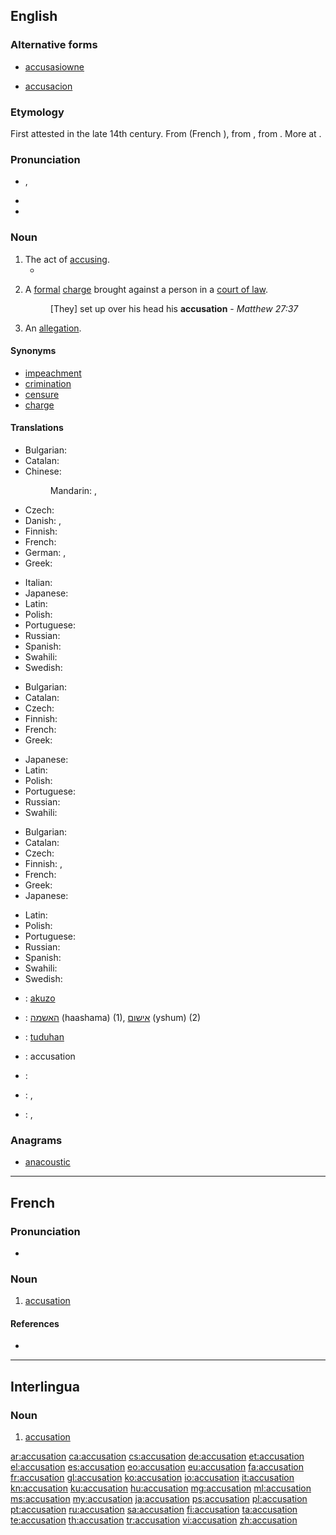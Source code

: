 ==English==

===Alternative forms===
* {{qualifier|obsolete}} [[accusasiowne]] {{qualifier|15th century}}
* {{qualifier|obsolete}} [[accusacion]] {{qualifier|15th century}}

===Etymology===
First attested in the late 14th century. From {{etyl|fro|en}} {{term|acusacion|lang=fro}} (French {{term|accusation|lang=fr}}), from {{etyl|la|en}} {{term/t|la|accūsātiō||accusation, indictment}}, from {{term/t|la|accūsō||blame, accuse}}. More at {{term|accuse|lang=en}}.

===Pronunciation===
* {{IPA|/ˌæk.jʊ.ˈzeɪ.ʃən/}}, {{X-SAMPA|/%{k.jU"zeI.S@n/}}
* {{audio|en-us-accusation.ogg|Audio (US)}}
* {{rhymes|eɪʃən}}

===Noun===
{{en-noun}}

# The act of [[accusing]].
#* {{quote-book|author=Shakespeare|title=Henry VIII, III-i|passage=We come not by the way of '''accusation''' / To taint that honor every good tongue blesses.}}
# {{context|legal|lang=en}} A [[formal]] [[charge]] brought against a person in a [[court of law]].
#: [They] set up over his head his '''accusation''' - ''Matthew 27:37''
# An [[allegation]].

====Synonyms====
* [[impeachment]]
* [[crimination]]
* [[censure]]
* [[charge]]

====Translations====
{{trans-top|act of accusing or charging with a crime}}
* Bulgarian: {{t+|bg|обвинение|n|tr=obvinénie|sc=Cyrl}}
* Catalan: {{t-|ca|acusació|f}}
* Chinese:
*: Mandarin: {{t|cmn|控告|tr=kònggào|sc=Hani}}, {{t|cmn|指控|tr=zhǐkòng|sc=Hani}}
* Czech: {{t-|cs|obvinění|n}}
* Danish: {{t+|da|anklage|c}}, {{t+|da|beskyldning}}
* Finnish: {{t-|fi|syyttäminen}}
* French: {{t+|fr|accusation|f}}
* German: {{t+|de|Anklage|f}}, {{t+|de|Beschuldigung|f}}
* Greek: {{t+|el|κατηγορία|f}}
{{trans-mid}}
* Italian: {{t+|it|accusa|f}}
* Japanese: {{t+|ja|告発|tr=こくはつ, kokuhatsu|sc=Jpan}}
* Latin: {{t-|la|accūsātiō|f}}
* Polish: {{t+|pl|oskarżenie|n}}
* Portuguese: {{t+|pt|acusação|f}}
* Russian: {{t+|ru|обвинение|n|tr=obvinénije|sc=Cyrl}}
* Spanish: {{t-|es|acusación|f}}
* Swahili: {{t+|sw|madai}}
* Swedish: {{t-|sv|anklagelse|c}}
{{trans-bottom}}

{{trans-top|that of which one is accused}}
* Bulgarian: {{t+|bg|обвинение|n|tr=obvinénie|sc=Cyrl}}
* Catalan: {{t-|ca|acusació|f}}
* Czech: {{t-|cs|obvinění|n}}
* Finnish: {{t-|fi|syyte}}
* French: {{t+|fr|accusation|f}}
* Greek: {{t+|el|κατηγορία|f}}
{{trans-mid}}
* Japanese: {{t-|ja|言いがかり|tr=iigakari}}
* Latin: {{t-|la|accūsātiō|f}}
* Polish: {{t+|pl|oskarżenie|n}}
* Portuguese: {{t+|pt|acusação|f}}
* Russian: {{t+|ru|обвинение|n|tr=obvinénije|sc=Cyrl}}
* Swahili: {{t+|sw|madai}}
{{trans-bottom}}

{{trans-top|declaration of fault or blame against another}}
* Bulgarian: {{t+|bg|обвинение|n|tr=obvinénie|sc=Cyrl}}
* Catalan: {{t-|ca|acusació|f}}
* Czech: {{t-|cs|obvinění|n}}
* Finnish: {{t-|fi|syyte}}, {{t+|fi|syytös}}
* French: {{t+|fr|accusation|f}}
* Greek: {{t+|el|κατηγορία}}
* Japanese: {{t+|ja|告発|tr=こくはつ, kokuhatsu|sc=Jpan}}
{{trans-mid}}
* Latin: {{t-|la|accūsātiō|f}}
* Polish: {{t+|pl|oskarżenie|n}}
* Portuguese: {{t+|pt|acusação|f}}
* Russian: {{t+|ru|обвинение|n|tr=obvinénije|sc=Cyrl}}
* Spanish: {{t-|es|acusación|f}}
* Swahili: {{t+|sw|madai}}
* Swedish: {{t-|sv|anklagelse|c}}
{{trans-bottom}}

{{checktrans-top}}
* {{ttbc|eo}}: [[akuzo]]
* {{ttbc|he}}: [[האשמה]] (haashama) {{f}} (1), [[אישום]] (yshum) {{m}} (2)
* {{ttbc|id}}: [[tuduh]]an
* {{ttbc|ia}}: accusation
{{trans-mid}}
* {{ttbc|ja}}: {{t+|ja|容疑|tr=ようぎ, yōgi}}
* {{ttbc|ro}}: {{t+|ro|acuzație|f}}, {{t-|ro|învinuire|f}}
* {{ttbc|sh}}: {{t-|sh|tužba}}, {{t-|sh|žalba}}
{{trans-bottom}}

===Anagrams===
* [[anacoustic#English|anacoustic]]

----

==French==

===Pronunciation===
* {{audio|Fr-accusation.ogg|audio}}

===Noun===
{{fr-noun|f}}

# [[#English|accusation]]

====References====
* {{R:DAF8}}

----

==Interlingua==

===Noun===
{{ia-noun|es}}

# [[#English|accusation]]

[[ar:accusation]]
[[ca:accusation]]
[[cs:accusation]]
[[de:accusation]]
[[et:accusation]]
[[el:accusation]]
[[es:accusation]]
[[eo:accusation]]
[[eu:accusation]]
[[fa:accusation]]
[[fr:accusation]]
[[gl:accusation]]
[[ko:accusation]]
[[io:accusation]]
[[it:accusation]]
[[kn:accusation]]
[[ku:accusation]]
[[hu:accusation]]
[[mg:accusation]]
[[ml:accusation]]
[[ms:accusation]]
[[my:accusation]]
[[ja:accusation]]
[[ps:accusation]]
[[pl:accusation]]
[[pt:accusation]]
[[ru:accusation]]
[[sa:accusation]]
[[fi:accusation]]
[[ta:accusation]]
[[te:accusation]]
[[th:accusation]]
[[tr:accusation]]
[[vi:accusation]]
[[zh:accusation]]